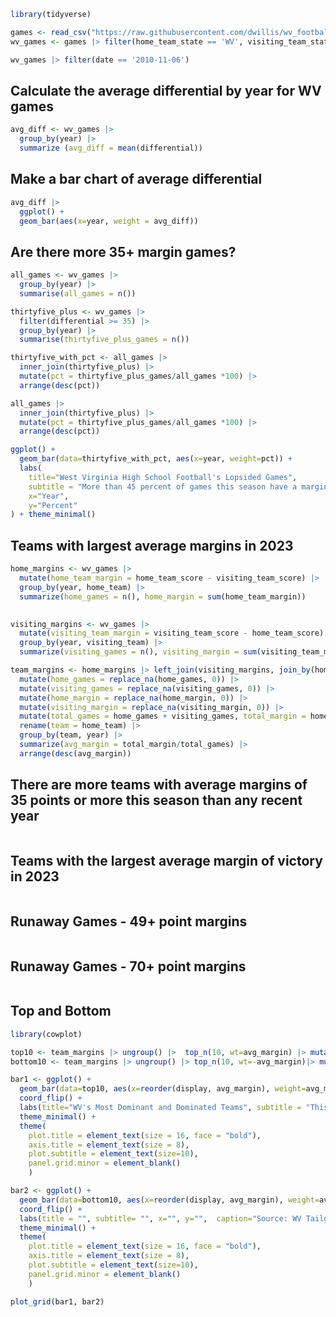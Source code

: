 ```r
library(tidyverse)
```

```r
games <- read_csv("https://raw.githubusercontent.com/dwillis/wv_football/main/scores.csv")
wv_games <- games |> filter(home_team_state == 'WV', visiting_team_state == 'WV')

wv_games |> filter(date == '2010-11-06')
```

## Calculate the average differential by year for WV games

```r
avg_diff <- wv_games |> 
  group_by(year) |>
  summarize (avg_diff = mean(differential))

```


## Make a bar chart of average differential

```r
avg_diff |>
  ggplot() + 
  geom_bar(aes(x=year, weight = avg_diff))
```

## Are there more 35+ margin games?

```r
all_games <- wv_games |> 
  group_by(year) |> 
  summarise(all_games = n())

thirtyfive_plus <- wv_games |> 
  filter(differential >= 35) |> 
  group_by(year) |> 
  summarise(thirtyfive_plus_games = n())

thirtyfive_with_pct <- all_games |> 
  inner_join(thirtyfive_plus) |> 
  mutate(pct = thirtyfive_plus_games/all_games *100) |> 
  arrange(desc(pct))

all_games |> 
  inner_join(thirtyfive_plus) |> 
  mutate(pct = thirtyfive_plus_games/all_games *100) |> 
  arrange(desc(pct))
```


```r
ggplot() + 
  geom_bar(data=thirtyfive_with_pct, aes(x=year, weight=pct)) +
  labs(
    title="West Virginia High School Football's Lopsided Games", 
    subtitle = "More than 45 percent of games this season have a margin of 35 or more points, a modern high.",
    x="Year", 
    y="Percent"
) + theme_minimal()
```

## Teams with largest average margins in 2023

```r
home_margins <- wv_games |> 
  mutate(home_team_margin = home_team_score - visiting_team_score) |> 
  group_by(year, home_team) |> 
  summarize(home_games = n(), home_margin = sum(home_team_margin))
  

visiting_margins <- wv_games |> 
  mutate(visiting_team_margin = visiting_team_score - home_team_score) |> 
  group_by(year, visiting_team) |> 
  summarize(visiting_games = n(), visiting_margin = sum(visiting_team_margin))

team_margins <- home_margins |> left_join(visiting_margins, join_by(home_team == visiting_team, year == year)) |> 
  mutate(home_games = replace_na(home_games, 0)) |> 
  mutate(visiting_games = replace_na(visiting_games, 0)) |> 
  mutate(home_margin = replace_na(home_margin, 0)) |> 
  mutate(visiting_margin = replace_na(visiting_margin, 0)) |> 
  mutate(total_games = home_games + visiting_games, total_margin = home_margin + visiting_margin) |>
  rename(team = home_team) |> 
  group_by(team, year) |> 
  summarize(avg_margin = total_margin/total_games) |> 
  arrange(desc(avg_margin))

```

## There are more teams with average margins of 35 points or more this season than any recent year

```r

```

## Teams with the largest average margin of victory in 2023

```r

```

## Runaway Games - 49+ point margins

```r

```

## Runaway Games - 70+ point margins

```r

```


## Top and Bottom

```r
library(cowplot)

top10 <- team_margins |> ungroup() |>  top_n(10, wt=avg_margin) |> mutate(display = paste(team, year))
bottom10 <- team_margins |> ungroup() |> top_n(10, wt=-avg_margin)|> mutate(display = paste(team, year))

bar1 <- ggplot() + 
  geom_bar(data=top10, aes(x=reorder(display, avg_margin), weight=avg_margin)) +
  coord_flip() + 
  labs(title="WV's Most Dominant and Dominated Teams", subtitle = "This season has seen some historically lopsided results.",  x="", y="Average margin in points", caption = "") + 
  theme_minimal() + 
  theme(
    plot.title = element_text(size = 16, face = "bold"),
    axis.title = element_text(size = 8), 
    plot.subtitle = element_text(size=10), 
    panel.grid.minor = element_blank()
    )

bar2 <- ggplot() + 
  geom_bar(data=bottom10, aes(x=reorder(display, avg_margin), weight=avg_margin)) +
  coord_flip() +  
  labs(title = "", subtitle= "", x="", y="",  caption="Source: WV Tailgate Central | By Derek Willis") + 
  theme_minimal() + 
  theme(
    plot.title = element_text(size = 16, face = "bold"),
    axis.title = element_text(size = 8), 
    plot.subtitle = element_text(size=10), 
    panel.grid.minor = element_blank()
    )

plot_grid(bar1, bar2) 
```

